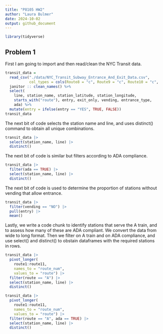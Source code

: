 ```yaml
---
title: "P8105 HW2"
author: "Laura Bulmer"
date: 2024-10-02
output: github_document
---
```


```r
library(tidyverse)
```

## Problem 1

First I am going to import and then read/clean the NYC Transit data.

```r
transit_data = 
  read_csv("./data/NYC_Transit_Subway_Entrance_And_Exit_Data.csv", 
           col_types = cols(Route8 = "c", Route9 = "c", Route10 = "c", Route11 = "c")) %>% 
  janitor :: clean_names() %>% 
  select(
    line, station_name, station_latitude, station_longitude, 
    starts_with("route"), entry, exit_only, vending, entrance_type, 
    ada) %>% 
  mutate(entry = ifelse(entry == "YES", TRUE, FALSE))
transit_data
```

The next bit of code selects the station name and line, and uses distinct() command to 
obtain all unique combinations.
```r
transit_data |> 
  select(station_name, line) |> 
  distinct()
```

The next bit of code is similar but filters according to ADA compliance.
```r
transit_data |> 
  filter(ada == TRUE) |> 
  select(station_name, line) |> 
  distinct()
```


The next bit of code is used to determine the proportion of stations without 
vending that allow entrance.
```r
transit_data |> 
  filter(vending == "NO") |> 
  pull(entry) |> 
  mean()
```

Lastly, we write a code chunk to identify stations that serve the A train, and to assess how many of these are ADA compliant. We convert the data from wide to long format. Then we filter on A train and on ADA compliance, and use select() and distinct() to obstain dataframes with the required stations in rows.
```r
transit_data |> 
  pivot_longer(
    route1:route11,
    names_to = "route_num",
    values_to = "route") |> 
  filter(route == "A") |> 
  select(station_name, line) |> 
  distinct()

transit_data |> 
  pivot_longer(
    route1:route11,
    names_to = "route_num",
    values_to = "route") |> 
  filter(route == "A", ada == TRUE) |> 
  select(station_name, line) |> 
  distinct()
```